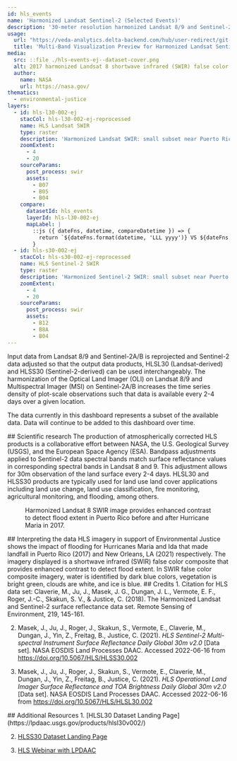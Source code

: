```yaml
---
id: hls_events
name: 'Harmonized Landsat Sentinel-2 (Selected Events)'
description: '30-meter resolution harmonized Landsat 8/9 and Sentinel-2A/B data products'
usage:
  url: "https://veda-analytics.delta-backend.com/hub/user-redirect/git-pull?repo=https://github.com/NASA-IMPACT/veda-documentation&urlpath=lab/tree/veda-documentation/hls-visualization.ipynb&branch=ab/remove-numbers"
  title: 'Multi-Band Visualization Preview for Harmonized Landsat Sentinel-2 (HLS)'
media:
  src: ::file ./hls-events-ej--dataset-cover.png
  alt: 2017 harmonized Landsat 8 shortwave infrared (SWIR) false color composite image that provides enhanced contrast to detect flood extent.
  author:
    name: NASA
    url: https://nasa.gov/
thematics:
  - environmental-justice
layers:
  - id: hls-l30-002-ej
    stacCol: hls-l30-002-ej-reprocessed
    name: HLS Landsat SWIR
    type: raster
    description: 'Harmonized Landsat SWIR: small subset near Puerto Rico'
    zoomExtent:
      - 4
      - 20
    sourceParams:
      post_process: swir
      assets:
        - B07
        - B05
        - B04
    compare:
      datasetId: hls_events
      layerId: hls-l30-002-ej
      mapLabel: |
        ::js ({ dateFns, datetime, compareDatetime }) => {
          return `${dateFns.format(datetime, 'LLL yyyy')} VS ${dateFns.format(compareDatetime, 'LLL yyyy')}`;
        }
  - id: hls-s30-002-ej
    stacCol: hls-s30-002-ej-reprocessed
    name: HLS Sentinel-2 SWIR
    type: raster
    description: 'Harmonized Sentinel-2 SWIR: small subset near Puerto Rico'
    zoomExtent:
      - 4
      - 20
    sourceParams:
      post_process: swir
      assets:
        - B12
        - B8A
        - B04
---
```


<Block>
<Prose>
Input data from Landsat 8/9 and Sentinel-2A/B is reprojected and Sentinel-2 data adjusted so that the output data products, HLSL30 (Landsat-derived) and HLSS30 (Sentinel-2-derived) can be used interchangeably. The harmonization of the Optical Land Imager (OLI) on Landsat 8/9 and Multispectral Imager (MSI) on Sentinel-2A/B increases the time series density of plot-scale observations such that data is available every 2-4 days over a given location.

The data currently in this dashboard represents a subset of the available data. Data will continue to be added to this dashboard over time.
</Prose>
</Block>

<Block>
<Prose>
## Scientific research
The production of atmospherically corrected HLS products is a collaborative effort between NASA, the U.S. Geological Survey (USGS), and the European Space Agency (ESA). Bandpass adjustments applied to Sentinel-2 data spectral bands match surface reflectance values in corresponding spectral bands in Landsat 8 and 9. This adjustment allows for 30m observation of the land surface every 2-4 days. HLSL30 and HLSS30 products are typically used for land use land cover applications including land use change, land use classification, fire monitoring, agricultural monitoring, and flooding, among others. 
</Prose>
</Block>

<Block type='full'>
<Figure>
  <Map
    datasetId='hls_events'
    layerId='hls-l30-002-ej'
    dateTime='2017-08-25'
    zoom={11}
    center={[-65.97,18.41]}
    compareDateTime='2017-09-26'
  />
  <Caption
    attrAuthor='NASA'
    attrUrl='https://nasa.gov/'
  >
     Harmonized Landsat 8 SWIR image provides enhanced contrast to detect flood extent in Puerto Rico before and after Hurricane Maria in 2017.
  </Caption>
</Figure>
<Prose>
## Interpreting the data
HLS imagery in support of Environmental Justice shows the impact of flooding for Hurricanes Maria and Ida that made landfall in Puerto Rico (2017) and New Orleans, LA (2021) respectively. The imagery displayed is a shortwave infrared (SWIR) false color composite that provides enhanced contrast to detect flood extent. In SWIR false color composite imagery, water is identified by dark blue colors, vegetation is bright green, clouds are white, and ice is blue.
</Prose>
</Block>

<Block>
<Prose>
## Credits
1. Citation for HLS data set: Claverie, M., Ju, J., Masek, J. G., Dungan, J. L., Vermote, E. F., Roger, J.-C., Skakun, S. V., & Justice, C. (2018). The Harmonized Landsat and Sentinel-2 surface reflectance data set. Remote Sensing of Environment, 219, 145-161.

2. Masek, J., Ju, J., Roger, J., Skakun, S., Vermote, E., Claverie, M., Dungan, J., Yin, Z., Freitag, B., Justice, C. (2021). <i>HLS Sentinel-2 Multi-spectral Instrument Surface Reflectance Daily Global 30m v2.0</i> [Data set]. NASA EOSDIS Land Processes DAAC. Accessed 2022-06-16 from https://doi.org/10.5067/HLS/HLSS30.002

3. Masek, J., Ju, J., Roger, J., Skakun, S., Vermote, E., Claverie, M., Dungan, J., Yin, Z., Freitag, B., Justice, C. (2021). <i>HLS Operational Land Imager Surface Reflectance and TOA Brightness Daily Global 30m v2.0</i> [Data set]. NASA EOSDIS Land Processes DAAC. Accessed 2022-06-16 from https://doi.org/10.5067/HLS/HLSL30.002
</Prose>
</Block>

<Block>
<Prose>
## Additional Resources
1. [HLSL30 Dataset Landing Page](https://lpdaac.usgs.gov/products/hlsl30v002/)

2. [HLSS30 Dataset Landing Page](https://lpdaac.usgs.gov/products/hlss30v002/)

3. [HLS Webinar with LPDAAC](https://www.youtube.com/watch?v=N2S4KGNo_XY)
</Prose>
</Block>
